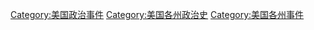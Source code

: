 [[Category:美国政治事件|Category:美国政治事件]]
[[Category:美国各州政治史|Category:美国各州政治史]]
[[Category:美国各州事件|Category:美国各州事件]]